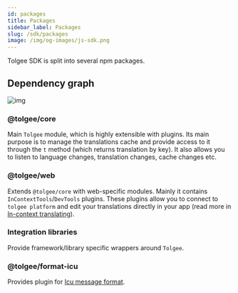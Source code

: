 ```yaml
---
id: packages
title: Packages
sidebar_label: Packages
slug: /sdk/packages
image: /img/og-images/js-sdk.png
---
```


Tolgee SDK is split into several npm packages.

## Dependency graph

![img](/img/docs/web/packages.svg)

### @tolgee/core

Main `Tolgee` module, which is highly extensible with plugins. Its main purpose is to manage the translations cache
and provide access to it through the `t` method (which returns translation by key). It also allows you to listen
to language changes, translation changes, cache changes etc.

### @tolgee/web

Extends `@tolgee/core` with web-specific modules. Mainly it contains `InContextTools`/`DevTools` plugins.
These plugins allow you to connect to `tolgee platform` and edit your translations directly in your app
(read more in [In-context translating](/in_context.mdx)).

### Integration libraries

Provide framework/library specific wrappers around `Tolgee`.

### @tolgee/format-icu

Provides plugin for [Icu message format](/platform/translation_process/icu_message_format).
